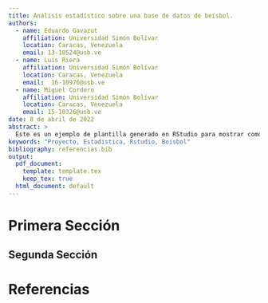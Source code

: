 ```yaml
---
title: Análisis estadístico sobre una base de datos de beísbol.
authors:
  - name: Eduardo Gavazut
    affiliation: Universidad Simón Bolívar
    location: Caracas, Venezuela
    email: 13-10524@usb.ve
  - name: Luis Riera
    affiliation: Universidad Simón Bolívar
    location: Caracas, Venezuela
    email:  16-10976@usb.ve
  - name: Miguel Cordero
    affiliation: Universidad Simón Bolívar
    location: Caracas, Venezuela
    email: 15-10326@usb.ve
date: 8 de abril de 2022
abstract: >
  Este es un ejemplo de plantilla generado en RStudio para mostrar como se vería el proyecto final. Se realizarán una serie de análisis cuantitativos y cualitativos sobre una base de datos de beísbol. Se exponen los resultados y algunas conclusiones que se pueden extraer de los mismos. Cualquier error puede ser notificado para su corrección final. ESTO NO ES UN RESUMEN, se los estoy diciendo literal XD.
keywords: "Proyecto, Estadistica, Rstudio, Beisbol"
bibliography: referencias.bib
output: 
  pdf_document:
    template: template.tex
    keep_tex: true
  html_document: default
---
```


# Primera Sección 


## Segunda Sección


# Referencias 